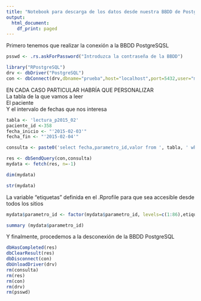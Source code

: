 ```yaml
---
title: "Notebook para descarga de los datos desde nuestra BBDD de PostgreSQL"
output:
  html_document:
    df_print: paged
---
```

Primero tenemos que realizar la conexión a la BBDD PostgreSQSL 
```r
psswd <- .rs.askForPassword("Introduzca la contraseña de la BBDD")
```

```r
library("RPostgreSQL")
drv <- dbDriver("PostgreSQL")
con <- dbConnect(drv,dbname="prueba",host="localhost",port=5432,user="medlinetec",password=psswd)
```


EN CADA CASO PARTICULAR HABRÍA QUE PERSONALIZAR \
La tabla de la que vamos a leer \
El paciente \
Y el intervalo de fechas que nos interesa \

```r
tabla <- 'lectura_p2015_02'
paciente_id <-358
fecha_inicio <- "'2015-02-03'"
fecha_fin <- "'2015-02-04'"

consulta <- paste0('select fecha,parametro_id,valor from ', tabla, ' where paciente_id=',paciente_id,' and fecha >= ',fecha_inicio, ' and fecha <= ', fecha_fin)
```


```r
res <- dbSendQuery(con,consulta)
mydata <- fetch(res, n=-1)
```

```r
dim(mydata)
```


```r
str(mydata)
```

La variable "etiquetas" definida en el .Rprofile para que sea accesible desde todos los sitios

```r
mydata$parametro_id <- factor(mydata$parametro_id, levels=c(1:86),etiquetas)
```


```r
summary (mydata$parametro_id)
```


Y finalmente, procedemos a la desconexión de la BBDD PostgreSQL
```r
dbHasCompleted(res)
dbClearResult(res)
dbDisconnect(con)
dbUnloadDriver(drv)
rm(consulta)
rm(res)
rm(con)
rm(drv)
rm(psswd)
```

